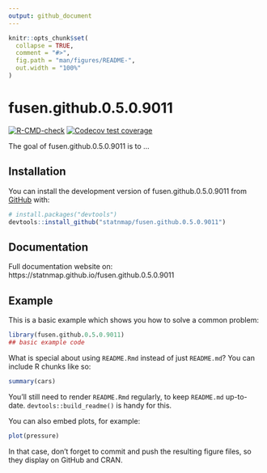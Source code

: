 ```yaml
---
output: github_document
---
```


<!-- README.md is generated from README.Rmd. Please edit that file -->

```r
knitr::opts_chunk$set(
  collapse = TRUE,
  comment = "#>",
  fig.path = "man/figures/README-",
  out.width = "100%"
)
```

# fusen.github.0.5.0.9011

<!-- badges: start -->
[![R-CMD-check](https://github.com/statnmap/fusen.github.0.5.0.9011/actions/workflows/R-CMD-check.yaml/badge.svg)](https://github.com/statnmap/fusen.github.0.5.0.9011/actions/workflows/R-CMD-check.yaml)
[![Codecov test coverage](https://codecov.io/gh/statnmap/fusen.github.0.5.0.9011/branch/main/graph/badge.svg)](https://app.codecov.io/gh/statnmap/fusen.github.0.5.0.9011?branch=main)
<!-- badges: end -->

The goal of fusen.github.0.5.0.9011 is to ...

## Installation

You can install the development version of fusen.github.0.5.0.9011 from [GitHub](https://github.com/) with:

``` r
# install.packages("devtools")
devtools::install_github("statnmap/fusen.github.0.5.0.9011")
```

## Documentation

Full documentation website on: https://statnmap.github.io/fusen.github.0.5.0.9011

## Example

This is a basic example which shows you how to solve a common problem:

```r
library(fusen.github.0.5.0.9011)
## basic example code
```

What is special about using `README.Rmd` instead of just `README.md`? You can include R chunks like so:

```r
summary(cars)
```

You'll still need to render `README.Rmd` regularly, to keep `README.md` up-to-date. `devtools::build_readme()` is handy for this.

You can also embed plots, for example:

```r
plot(pressure)
```

In that case, don't forget to commit and push the resulting figure files, so they display on GitHub and CRAN.
